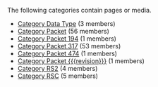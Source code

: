 <!-- DO NOT EDIT THIS FILE, CODE AUTOMATICALLY GENERATED BY category.sh -->
The following categories contain pages or media.
* [[Category Data Type]] (3 members)
* [[Category Packet]] (56 members)
* [[Category Packet 194]] (1 members)
* [[Category Packet 317]] (53 members)
* [[Category Packet 474]] (1 members)
* [[Category Packet {{{revision}}}]] (1 members)
* [[Category RS2]] (4 members)
* [[Category RSC]] (5 members)
